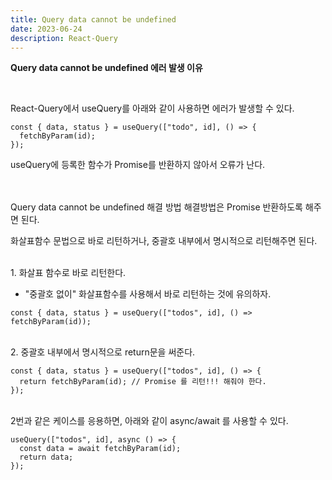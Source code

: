 ```yaml
---
title: Query data cannot be undefined
date: 2023-06-24
description: React-Query
---
```


**Query data cannot be undefined 에러 발생 이유**

<br />

React-Query에서 useQuery를 아래와 같이 사용하면 에러가 발생할 수 있다.

```tsx
const { data, status } = useQuery(["todo", id], () => {
  fetchByParam(id);
});
```

useQuery에 등록한 함수가 Promise를 반환하지 않아서 오류가 난다.

<br />
<br />
Query data cannot be undefined 해결 방법 해결방법은 Promise 반환하도록 해주면
된다.

화살표함수 문법으로 바로 리턴하거나, 중괄호 내부에서 명시적으로 리턴해주면 된다.

<br />
1. 화살표 함수로 바로 리턴한다.

- "중괄호 없이" 화살표함수를 사용해서 바로 리턴하는 것에 유의하자.

```tsx
const { data, status } = useQuery(["todos", id], () => fetchByParam(id));
```

<br />
2. 중괄호 내부에서 명시적으로 return문을 써준다.

```tsx
const { data, status } = useQuery(["todos", id], () => {
  return fetchByParam(id); // Promise 를 리턴!!! 해줘야 한다.
});
```

<br />
2번과 같은 케이스를 응용하면, 아래와 같이 async/await 를 사용할 수 있다.

```tsx
useQuery(["todos", id], async () => {
  const data = await fetchByParam(id);
  return data;
});
```
